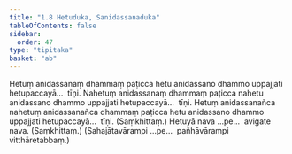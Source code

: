 ```yaml
---
title: "1.8 Hetuduka, Sanidassanaduka"
tableOfContents: false
sidebar:
  order: 47
type: "tipitaka"
basket: "ab"
---
```



<DynamicBreadcrumb />

<Division number="23">

<Paragraph number="58">
Hetuṃ anidassanaṃ dhammaṃ paṭicca hetu anidassano dhammo uppajjati hetupaccayā…  tīṇi.
</Paragraph>

<Paragraph number="59">
Nahetuṃ anidassanaṃ dhammaṃ paṭicca nahetu anidassano dhammo uppajjati hetupaccayā…  tīṇi.
</Paragraph>

<Paragraph number="60">
Hetuṃ anidassanañca nahetuṃ anidassanañca dhammaṃ paṭicca hetu anidassano dhammo uppajjati hetupaccayā…  tīṇi. (Saṃkhittaṃ.)
</Paragraph>

<Paragraph number="61">
Hetuyā nava …pe…  avigate nava. (Saṃkhittaṃ.)
</Paragraph>

<Paragraph number="62">
(Sahajātavārampi …pe…  pañhāvārampi vitthāretabbaṃ.)
</Paragraph>
</Division>